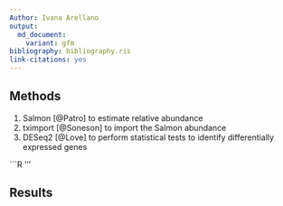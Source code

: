 ```yaml
---
Author: Ivana Arellano
output:
  md_document:
    variant: gfm
bibliography: bibliography.ris
link-citations: yes
---
```


## Methods

1. Salmon [@Patro] to estimate relative abundance
2. tximport [@Soneson] to import the Salmon abundance
3. DESeq2 [@Love] to perform statistical tests to identify differentially expressed genes

```R
'''

## Results




